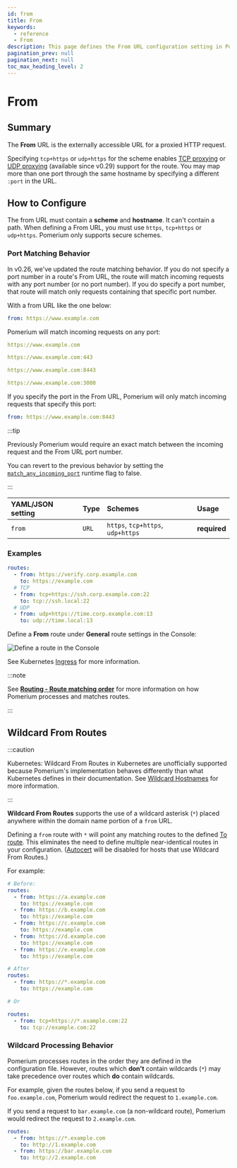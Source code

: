 ```yaml
---
id: from
title: From
keywords:
  - reference
  - From
description: This page defines the From URL configuration setting in Pomerium.
pagination_prev: null
pagination_next: null
toc_max_heading_level: 2
---
```



# From

## Summary

The **From** URL is the externally accessible URL for a proxied HTTP request.

Specifying `tcp+https` or `udp+https` for the scheme enables [TCP proxying](/docs/capabilities/tcp/) or [UDP proxying](/docs/capabilities/udp) (available since v0.29) support for the route. You may map more than one port through the same hostname by specifying a different `:port` in the URL.

## How to Configure

The from URL must contain a **scheme** and **hostname**. It can't contain a path. When defining a From URL, you must use `https`, `tcp+https` or `udp+https`. Pomerium only supports secure schemes.

### Port Matching Behavior

In v0.26, we've updated the route matching behavior. If you do not specify a port number in a route's From URL, the route will match incoming requests with any port number (or no port number). If you do specify a port number, that route will match only requests containing that specific port number.

With a from URL like the one below:

```yaml
from: https://www.example.com
```

Pomerium will match incoming requests on any port:

```yaml
https://www.example.com

https://www.example.com:443

https://www.example.com:8443

https://www.example.com:3000
```

If you specify the port in the From URL, Pomerium will only match incoming requests that specify this port:

```yaml
from: https://www.example.com:8443
```

:::tip

Previously Pomerium would require an exact match between the incoming request and the From URL port number.

You can revert to the previous behavior by setting the [`match_any_incoming_port`](/docs/reference/runtime-flags) runtime flag to false.

:::

<Tabs>
<TabItem value="Core" label="Core">

| **YAML**/**JSON** setting | **Type** | **Schemes** | **Usage** |
| :-- | :-- | :-- | :-- |
| `from` | `URL` | `https`, `tcp+https`, `udp+https` | **required** |

### Examples

```yaml
routes:
  - from: https://verify.corp.example.com
    to: https://example.com
  # TCP
  - from: tcp+https://ssh.corp.example.com:22
    to: tcp://ssh.local:22
  # UDP
  - from: udp+https://time.corp.example.com:13
    to: udp://time.local:13
```

</TabItem>
<TabItem value="Enterprise" label="Enterprise">

Define a **From** route under **General** route settings in the Console:

![Define a route in the Console](../img/routes/from/from-route.png)

</TabItem>
<TabItem value="Kubernetes" label="Kubernetes">

See Kubernetes [Ingress](/docs/deploy/k8s/ingress) for more information.

</TabItem>
</Tabs>

:::note

See [**Routing - Route matching order**](/docs/capabilities/routing#route-matching-order) for more information on how Pomerium processes and matches routes.

:::

## Wildcard From Routes

:::caution

Kubernetes: Wildcard From Routes in Kubernetes are unofficially supported because Pomerium's implementation behaves differently than what Kubernetes defines in their documentation. See [Wildcard Hostnames](https://kubernetes.io/docs/concepts/services-networking/ingress/#hostname-wildcards) for more information.

:::

**Wildcard From Routes** supports the use of a wildcard asterisk (`*`) placed anywhere within the domain name portion of a `from` URL.

Defining a `from` route with `*` will point any matching routes to the defined [To route](/docs/reference/routes/to). This eliminates the need to define multiple near-identical routes in your configuration. ([Autocert](/docs/reference/autocert) will be disabled for hosts that use Wildcard From Routes.)

For example:

```yaml
# Before:
routes:
  - from: https://a.example.com
    to: https://example.com
  - from: https://b.example.com
    to: https://example.com
  - from: https://c.example.com
    to: https://example.com
  - from: https://d.example.com
    to: https://example.com
  - from: https://e.example.com
    to: https://example.com

# After
routes:
  - from: https://*.example.com
    to: https://example.com

# Or

routes:
  - from: tcp+https://*.example.com:22
    to: tcp://example.com:22
```

### Wildcard Processing Behavior

Pomerium processes routes in the order they are defined in the configuration file. However, routes which **don't** contain wildcards (`*`) may take precedence over routes which **do** contain wildcards.

For example, given the routes below, if you send a request to `foo.example.com`, Pomerium would redirect the request to `1.example.com`.

If you send a request to `bar.example.com` (a non-wildcard route), Pomerium would redirect the request to `2.example.com`.

```yaml
routes:
  - from: https://*.example.com
    to: http://1.example.com
  - from: https://bar.example.com
    to: http://2.example.com
```
